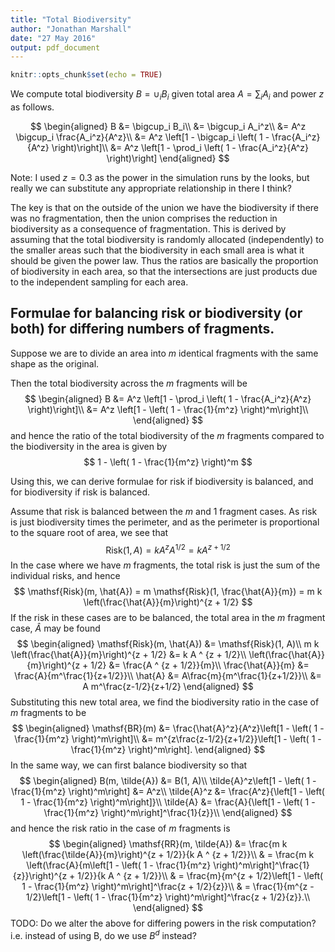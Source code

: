 ```yaml
---
title: "Total Biodiversity"
author: "Jonathan Marshall"
date: "27 May 2016"
output: pdf_document
---
```


```r
knitr::opts_chunk$set(echo = TRUE)
```

We compute total biodiversity $B = \cup_i B_i$ given total area $A = \sum_i A_i$ and power $z$ as follows.

$$
\begin{aligned}
B &= \bigcup_i B_i\\
  &= \bigcup_i A_i^z\\
  &= A^z \bigcup_i \frac{A_i^z}{A^z}\\
  &= A^z \left[1 - \bigcap_i \left( 1 - \frac{A_i^z}{A^z} \right)\right]\\
  &= A^z \left[1 - \prod_i \left( 1 - \frac{A_i^z}{A^z} \right)\right]
\end{aligned}
$$

Note: I used $z=0.3$ as the power in the simulation runs by the looks, but really we can substitute
any appropriate relationship in there I think?

The key is that on the outside of the union we have the biodiversity if there was no fragmentation,
then the union comprises the reduction in biodiversity as a consequence of fragmentation. This is derived
by assuming that the total biodiversity is randomly allocated (independently) to the smaller areas such
that the biodiversity in each small area is what it should be given the power law. Thus the ratios are
basically the proportion of biodiversity in each area, so that the intersections are just products
due to the independent sampling for each area.

## Formulae for balancing risk or biodiversity (or both) for differing numbers of fragments.

Suppose we are to divide an area into $m$ identical fragments with the same shape as the original.

Then the total biodiversity across the $m$ fragments will be
$$
\begin{aligned}
B &= A^z \left[1 - \prod_i \left( 1 - \frac{A_i^z}{A^z} \right)\right]\\
  &= A^z \left[1 - \left( 1 - \frac{1}{m^z} \right)^m\right]\\
\end{aligned}
$$
and hence the ratio of the total biodiversity of the $m$ fragments compared to the biodiversity
in the area is given by
$$
1 - \left( 1 - \frac{1}{m^z} \right)^m
$$

Using this, we can derive formulae for risk if biodiversity is balanced, and for biodiversity if risk
is balanced.

Assume that risk is balanced between the $m$ and 1 fragment cases. As risk is just biodiversity times the
perimeter, and as the perimeter is proportional to the square root of area, we see that
$$
\mathsf{Risk}(1, A) = k A^z A^{1/2} = k A ^ {z + 1/2}
$$
In the case where we have $m$ fragments, the total risk is just the sum of the individual risks, and hence
$$
\mathsf{Risk}(m, \hat{A}) = m \mathsf{Risk}(1, \frac{\hat{A}}{m}) = m k \left(\frac{\hat{A}}{m}\right)^{z + 1/2}
$$
If the risk in these cases are to be balanced, the total area in the $m$ fragment case, $\hat{A}$ may be found
$$
\begin{aligned}
\mathsf{Risk}(m, \hat{A}) &= \mathsf{Risk}(1, A)\\
m k \left(\frac{\hat{A}}{m}\right)^{z + 1/2} &= k A ^ {z + 1/2}\\
\left(\frac{\hat{A}}{m}\right)^{z + 1/2} &= \frac{A ^ {z + 1/2}}{m}\\
\frac{\hat{A}}{m} &= \frac{A}{m^\frac{1}{z+1/2}}\\
\hat{A} &= A\frac{m}{m^\frac{1}{z+1/2}}\\
        &= A m^\frac{z-1/2}{z+1/2}
\end{aligned}
$$
Substituting this new total area, we find the biodiversity ratio in the case of $m$ fragments to be
$$
\begin{aligned}
\mathsf{BR}(m) &= \frac{\hat{A}^z}{A^z}\left[1 - \left( 1 - \frac{1}{m^z} \right)^m\right]\\
&= m^{z\frac{z-1/2}{z+1/2}}\left[1 - \left( 1 - \frac{1}{m^z} \right)^m\right].
\end{aligned}
$$
In the same way, we can first balance biodiversity so that
$$
\begin{aligned}
B(m, \tilde{A}) &= B(1, A)\\
\tilde{A}^z\left[1 - \left( 1 - \frac{1}{m^z} \right)^m\right] &= A^z\\
\tilde{A}^z &= \frac{A^z}{\left[1 - \left( 1 - \frac{1}{m^z} \right)^m\right]}\\
\tilde{A} &= \frac{A}{\left[1 - \left( 1 - \frac{1}{m^z} \right)^m\right]^\frac{1}{z}}\\
\end{aligned}
$$
and hence the risk ratio in the case of $m$ fragments is
$$
\begin{aligned}
\mathsf{RR}(m, \tilde{A}) &= \frac{m k \left(\frac{\tilde{A}}{m}\right)^{z + 1/2}}{k A ^ {z + 1/2}}\\
& = \frac{m k \left(\frac{A}{m\left[1 - \left( 1 - \frac{1}{m^z} \right)^m\right]^\frac{1}{z}}\right)^{z + 1/2}}{k A ^ {z + 1/2}}\\
& = \frac{m}{m^{z + 1/2}\left[1 - \left( 1 - \frac{1}{m^z} \right)^m\right]^\frac{z + 1/2}{z}}\\
& = \frac{1}{m^{z - 1/2}\left[1 - \left( 1 - \frac{1}{m^z} \right)^m\right]^\frac{z + 1/2}{z}}.\\
\end{aligned}
$$
TODO: Do we alter the above for differing powers in the risk computation? i.e. instead of using B, do we use $B^d$ instead?